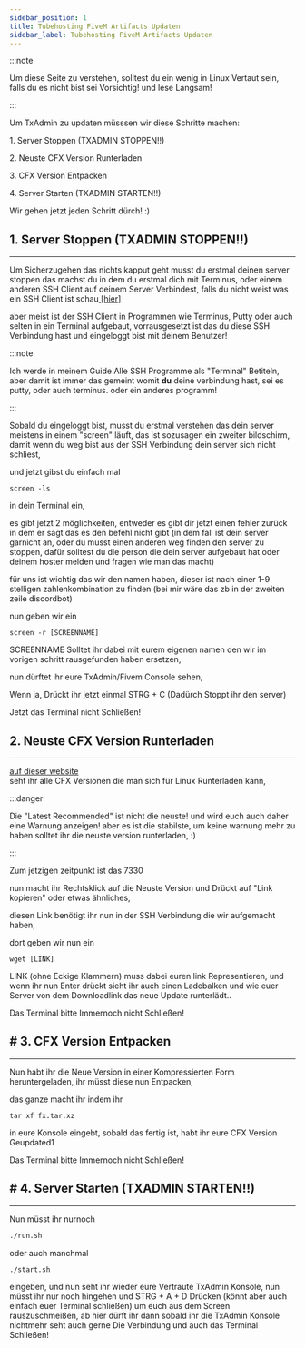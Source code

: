 ```yaml
---
sidebar_position: 1
title: Tubehosting FiveM Artifacts Updaten
sidebar_label: Tubehosting FiveM Artifacts Updaten
---
```


:::note

Um diese Seite zu verstehen, solltest du ein wenig in Linux Vertaut sein, falls du es nicht bist sei Vorsichtig! und lese Langsam!

:::

Um TxAdmin zu updaten müsssen wir diese Schritte machen:

1\. Server Stoppen (TXADMIN STOPPEN!!)

2\. Neuste CFX Version Runterladen

3\. CFX Version Entpacken

4\. Server Starten (TXADMIN STARTEN!!)

Wir gehen jetzt jeden Schritt dürch! :)

## 1. Server Stoppen (TXADMIN STOPPEN!!)

---

Um Sicherzugehen das nichts kapput geht musst du erstmal deinen server stoppen das machst du in dem du erstmal dich mit Terminus, oder einem anderen SSH Client auf deinem Server Verbindest, falls du nicht weist was ein SSH Client ist schau[ \[hier\]](https://www.variomedia.de/faq/Was-ist-ein-SSH-Zugang-und-wie-kann-ich-ihn-nutzen/article/93)

aber meist ist der SSH Client in Programmen wie Terminus, Putty oder auch selten in ein Terminal aufgebaut, vorrausgesetzt ist das du diese SSH Verbindung hast und eingeloggt bist mit deinem Benutzer!

:::note

Ich werde in meinem Guide Alle SSH Programme als "Terminal" Betiteln, aber damit ist immer das gemeint womit **du** deine verbindung hast, sei es putty, oder auch terminus. oder ein anderes programm!

:::

Sobald du eingeloggt bist, musst du erstmal verstehen das dein server meistens in einem "screen" läuft, das ist sozusagen ein zweiter bildschirm, damit wenn du weg bist aus der SSH Verbindung dein server sich nicht schliest,

und jetzt gibst du einfach mal&#x20;

```
screen -ls
```

&#x20;in dein Terminal ein,&#x20;

&#x20;es gibt jetzt 2 möglichkeiten, entweder es gibt dir jetzt einen fehler zurück in dem er sagt das es den befehl nicht gibt (in dem fall ist dein server garnicht an, oder du musst einen anderen weg finden den server zu stoppen, dafür solltest du die person die dein server aufgebaut hat oder deinem hoster melden und fragen wie man das macht)

&#x20;

für uns ist wichtig das wir den namen haben, dieser ist nach einer 1-9 stelligen zahlenkombination zu finden (bei mir wäre das zb in der zweiten zeile discordbot)

nun geben wir ein

```
screen -r [SCREENNAME]
```

SCREENNAME Solltet ihr dabei mit eurem eigenen namen den wir im vorigen schritt rausgefunden haben ersetzen,&#x20;

nun dürftet ihr eure TxAdmin/Fivem Console sehen,&#x20;

Wenn ja, Drückt ihr jetzt einmal STRG + C (Dadürch Stoppt ihr den server)

Jetzt das Terminal nicht Schließen!

## 2. Neuste CFX Version Runterladen

---

[auf dieser website](<https://runtime.fivem.net/artifacts/fivem/build_proot_linux/master/)>)\
seht ihr alle CFX Versionen die man sich für Linux Runterladen kann,

:::danger

Die "Latest Recommended" ist nicht die neuste! und wird euch auch daher eine Warnung anzeigen! aber es ist die stabilste, um keine warnung mehr zu haben solltet ihr die neuste version runterladen, :)

:::

Zum jetzigen zeitpunkt ist das 7330

nun macht ihr Rechtsklick auf die Neuste Version und Drückt auf "Link kopieren" oder etwas ähnliches,

diesen Link benötigt ihr nun in der SSH Verbindung die wir aufgemacht haben,

dort geben wir nun ein&#x20;

```
wget [LINK]
```

LINK (ohne Eckige Klammern) muss dabei euren link Representieren, und wenn ihr nun Enter drückt sieht ihr auch einen Ladebalken und wie euer Server von dem Downloadlink das neue Update runterlädt..

Das Terminal bitte Immernoch nicht Schließen!

## # 3. CFX Version Entpacken

---

Nun habt ihr die Neue Version in einer Kompressierten Form heruntergeladen, ihr müsst diese nun Entpacken,

das ganze macht ihr indem ihr

```
tar xf fx.tar.xz
```

in eure Konsole eingebt, sobald das fertig ist, habt ihr eure CFX Version Geupdated1

Das Terminal bitte Immernoch nicht Schließen!

## # 4. Server Starten (TXADMIN STARTEN!!)

---

Nun müsst ihr nurnoch&#x20;

```bash
./run.sh
```

oder auch manchmal

```bash
./start.sh
```

eingeben, und nun seht ihr wieder eure Vertraute TxAdmin Konsole, nun müsst ihr nur noch hingehen und STRG + A + D Drücken (könnt aber auch einfach euer Terminal schließen) um euch aus dem Screen rauszuschmeißen, ab hier dürft ihr dann sobald ihr die TxAdmin Konsole nichtmehr seht auch gerne Die Verbindung und auch das Terminal Schließen!
